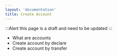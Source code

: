 ```yaml
---
layout: 'documentation'
title: Create Account
---
```


:::Alert
this page is a draft and need to be updated
:::

- What are accounts
- Create account by declare
- Create account by transfer
